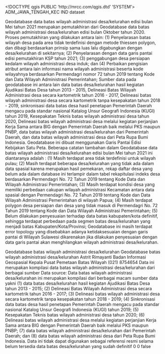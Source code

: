 <!DOCTYPE qgis PUBLIC 'http://mrcc.com/qgis.dtd' 'SYSTEM'>
<qgis version="3.32.0-Lima">
  <identifier>ADM_JAWA_TENGAH_KEC</identifier>
  <parentidentifier></parentidentifier>
  <language>IND</language>
  <type>dataset</type>
  <title>Batas Wilayah Administrasi Desa/Kelurahan Indonesia</title>
  <abstract>Geodatabase data batas wilayah administrasi desa/kelurahan edisi bulan Mei tahun 2021 merupakan pemutakhiran dari Geodatabase data batas wilayah administrasi desa/kelurahan edisi bulan Oktober tahun 2020. Proses pemutakhiran yang dilakukan antara lain: (1) Penyelarasan batas wilayah desa pada area tidak terdefinisi dengan metode thiessen polygon, dan dibagi berdasarkan prinsip sama luas lalu digabungkan dengan desa/kelurahan di sekitarnya; (2) Penyelarasan dengan data garis pantai edisi pemutakhiran KSP tahun 2021; (3) penggabungan desa persiapan kedalam wilayah administrasi desa induk; dan (4) Perbaikan pengisian atribut antara lain informasi nama wilayah administrasi beserta kode wilayahnya berdasarkan Permendagri nomor 72 tahun 2019 tentang Kode dan Data Wilayah Administrasi Pemerintahan; Sumber data pada geodatabase ini antara lain data batas desa/kelurahan hasil kegiatan Ajudikasi Batas Desa tahun 2013 - 2015, Delineasi Batas Wilayah Administrasi desa secara kartometrik tahun 2016 - 2017, Delineasi batas wilayah administrasi desa secara kartometrik tanpa kesepakatan tahun 2018 - 2019, sinkronisasi data batas desa hasil penetapan Pemerintah Daerah mengacu pada standar nasional Katalog Unsur Geografi Indonesia (KUGI) tahun 2019, Kesepakatan Teknis batas wilayah administrasi desa tahun 2020, Delineasi batas wilayah administrasi desa melalui kegiatan perjanjian Kerja Sama antara BIG dengan Pemerintah Daerah baik melalui PKS maupun PNBP, data batas wilayah administrasi desa/kelurahan dari Pemerintah Daerah, dan data batas wilayah administrasi desa dari Peta Rupa Bumi Indonesia. Geodatabase ini dibuat menggunakan Garis Pantai Edisi Kebijakan Satu Peta. Beberapa catatan tambahan dalam Geodatabase data batas wilayah administrasi desa/kelurahan edisi bulan Mei tahun 2021 ini diantaranya adalah : (1) Masih terdapat area tidak terdefinisi untuk wilayah pulau; (2) Masih terdapat beberapa desa/kelurahan yang tidak ada dalam data spasial karena merupakan hasil pemekaran, rekap daftar desa yang belum ada dalam database ini terlampir dalam tabel rekapitulasi indeks desa berdasarkan Permendagri No. 72 Tahun 2019 tentang Kode Data dan Wilayah Administrasi Pemerintahan; (3) Masih terdapat kondisi desa yang memiliki perbedaan cakupan wilayah administrasi Kecamatan antara data spasial dengan Permendagri No. 72 Tahun 2019 tentang Kode dan Data Wilayah Administrasi Pemerintahan di wilayah Papua; (4) Masih terdapat polygon desa persiapan dan desa yang tidak masuk di Permendagri No. 72 Tahun 2019 tentang Kode dan Data Wilayah Administrasi Pemerintahan; (5) Belum dilakukan penyesuaian terhadap data batas kabupaten/kota definitif, sehingga terdapat perbedaan pada segmen batas desa/kelurahan yang menjadi batas Kabupaten/Kota/Provinsi; Geodatabase ini masih terdapat error topology yang disebabkan adanya ketidaksesuaian dengan garis pantai di Wilayah Sulawesi dikarenakan jika dilakukan penyesuaian dengan data garis pantai akan menghilangkan wilayah administrasi desa/kelurahan.

</abstract>
  <keywords vocabulary="Search keys">
    <keyword>Geodatabase batas wilayah administrasi desa/kelurahan</keyword>
  </keywords>
  <keywords vocabulary="gmd:topicCategory">
    <keyword>Geodatabase batas wilayah administrasi desa/kelurahan</keyword>
  </keywords>
  <contact>
    <name>Astrit Rimayanti</name>
    <organization>Badan Informasi Geospasial</organization>
    <position>Kepala Pusat Pemetaan Batas Wilayah</position>
    <voice>(021) 8754654</voice>
    <fax></fax>
    <email></email>
    <role></role>
  </contact>
  <links/>
  <history>Data ini merupakan kompilasi data batas wilayah administrasi desa/kelurahan dari berbagai sumber</history>
  <history>Data source: Data batas wilayah administrasi desa/kelurahan ini merupakan kompilasi dari berbagai macam sumber data yakni (1) data batas desa/kelurahan hasil kegiatan Ajudikasi Batas Desa tahun 2013 - 2015; (2) Delineasi Batas Wilayah Administrasi desa secara kartometrik tahun 2016 - 2017; (3) Delineasi batas wilayah administrasi desa secara kartometrik tanpa kesepakatan tahun 2018 - 2019; (4) Sinkronisasi data batas desa hasil penetapan Pemerintah Daerah mengacu pada standar nasional Katalog Unsur Geografi Indonesia (KUGI) tahun 2019; (5) Kesepakatan Teknis batas wilayah administrasi desa tahun 2020; (6) Delineasi batas wilayah administrasi desa melalui kegiatan perjanjian Kerja Sama antara BIG dengan Pemerintah Daerah baik melalui PKS maupun PNBP; (7) data batas wilayah administrasi desa/kelurahan dari Pemerintah Daerah; dan (8) data batas wilayah administrasi desa dari Peta Rupa Bumi Indonesia.</history>
  <dates>
    <date type="Revised" value="2021-05-31T00:00:00"/>
  </dates>
  <fees></fees>
  <constraints type="Limitations of use">Data ini tidak dapat digunakan sebagai referensi resmi selama belum tersedia data batas desa/kelurahan yang sudah definitif</constraints>
  <encoding></encoding>
  <crs>
    <spatialrefsys nativeFormat="Wkt">
      <wkt></wkt>
      <proj4></proj4>
      <srsid>0</srsid>
      <srid>0</srid>
      <authid></authid>
      <description></description>
      <projectionacronym></projectionacronym>
      <ellipsoidacronym></ellipsoidacronym>
      <geographicflag>false</geographicflag>
    </spatialrefsys>
  </crs>
  <extent>
    <spatial minz="0" maxz="0" minx="0" dimensions="2" miny="0" maxy="0" crs="EPSG:4326" maxx="0"/>
  </extent>
</qgis>
